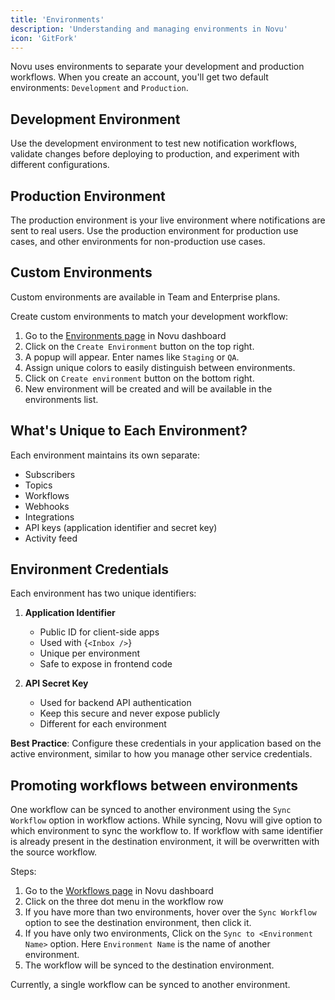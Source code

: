 ```yaml
---
title: 'Environments'
description: 'Understanding and managing environments in Novu'
icon: 'GitFork'
---
```


Novu uses environments to separate your development and production workflows. When you create an account, you'll get two default environments: `Development` and `Production`.

## Development Environment

Use the development environment to test new notification workflows, validate changes before deploying to production, and experiment with different configurations.

## Production Environment

The production environment is your live environment where notifications are sent to real users. Use the production environment for production use cases, and other environments for non-production use cases.

## Custom Environments

<Callout type="info">Custom environments are available in Team and Enterprise plans.</Callout>

Create custom environments to match your development workflow:

1. Go to the [Environments page](https://dashboard.novu.co/environments) in Novu dashboard
2. Click on the `Create Environment` button on the top right.
3. A popup will appear. Enter names like `Staging` or `QA`.
4. Assign unique colors to easily distinguish between environments.
5. Click on `Create environment` button on the bottom right.
6. New environment will be created and will be available in the environments list.

## What's Unique to Each Environment?

Each environment maintains its own separate:

- Subscribers
- Topics
- Workflows
- Webhooks
- Integrations
- API keys (application identifier and secret key)
- Activity feed

## Environment Credentials

Each environment has two unique identifiers:

1. **Application Identifier**

   - Public ID for client-side apps
   - Used with <Method href="/platform/inbox/overview">{`<Inbox />`}</Method>
   - Unique per environment
   - Safe to expose in frontend code

2. **API Secret Key**
   - Used for backend API authentication
   - Keep this secure and never expose publicly
   - Different for each environment

**Best Practice**: Configure these credentials in your application based on the active environment, similar to how you manage other service credentials.

## Promoting workflows between environments

One workflow can be synced to another environment using the `Sync Workflow` option in workflow actions. While syncing, Novu will give option to which environment to sync the workflow to. If workflow with same identifier is already present in the destination environment, it will be overwritten with the source workflow.

Steps:

1. Go to the [Workflows page](https://dashboard.novu.co/workflows) in Novu dashboard
2. Click on the three dot menu in the workflow row
3. If you have more than two environments, hover over the `Sync Workflow` option to see the destination environment, then click it.
4. If you have only two environments, Click on the `Sync to <Environment Name>` option. Here `Environment Name` is the name of another environment.
5. The workflow will be synced to the destination environment.

<Callout type="info">
Currently, a single workflow can be synced to another environment.
</Callout>